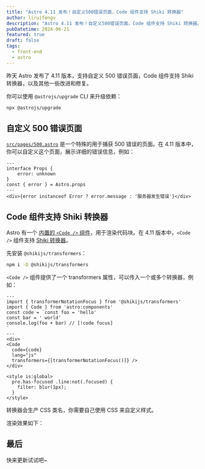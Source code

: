 ```yaml
---
title: "Astro 4.11 发布！自定义500错误页面，Code 组件支持 Shiki 转换器"
author: liruifengv
description: "Astro 4.11 发布！自定义500错误页面，Code 组件支持 Shiki 转换器。"
pubDatetime: 2024-06-21
featured: true
draft: false
tags:
  - front-end
  - astro
---
```


昨天 Astro 发布了 4.11 版本，支持自定义 500 错误页面，Code 组件支持 Shiki 转换器，以及其他一些改进和修复。

你可以使用 `@astrojs/upgrade` CLI 来升级依赖：

```bash
npx @astrojs/upgrade
```

## 自定义 500 错误页面

[`src/pages/500.astro`](https://docs.astro.build/zh-cn/basics/astro-pages/#自定义-500-错误页面) 是一个特殊的用于捕获 500 错误的页面。在 4.11 版本中，你可以自定义这个页面，展示详细的错误信息，例如：

```astro title="src/pages/500.astro"
---
interface Props {
    error: unknown
}
const { error } = Astro.props
---
<div>{error instanceof Error ? error.message : '服务器发生错误'}</div>
```

## Code 组件支持 Shiki 转换器

Astro 有一个 [内置的 `<Code />` 组件](https://docs.astro.build/zh-cn/reference/api-reference/#code-)，用于渲染代码块。在 4.11 版本中，`<Code />` 组件支持 [Shiki 转换器](https://shiki.tmrs.site/packages/transformers#shikijs-transformers)。

先安装 `@shikijs/transformers`：

```bash
npm i -D @shikijs/transformers
```

`<Code />` 组件提供了一个 transformers 属性，可以传入一个或多个转换器，例如：

```astro
---
import { transformerNotationFocus } from '@shikijs/transformers'
import { Code } from 'astro:components'
const code = `const foo = 'hello'
const bar = ' world'
console.log(foo + bar) // [!code focus]
`
---
<div>
<Code
  code={code}
  lang="js"
  transformers={[transformerNotationFocus()]} />
</div>

<style is:global>
  pre.has-focused .line:not(.focused) {
    filter: blur(1px);
  }
</style>

```
转换器会生产 CSS 类名，你需要自己使用 CSS 来自定义样式。

渲染效果如下：


<Astro4110Demo />

## 最后

快来更新试试吧~